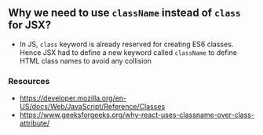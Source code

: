 ## Why we need to use `className` instead of `class` for JSX?

- In JS, `class` keyword is already reserved for creating ES6 classes. Hence JSX had to define a new keyword called `className` to define HTML class names to avoid any collision

### Resources

- https://developer.mozilla.org/en-US/docs/Web/JavaScript/Reference/Classes
- https://www.geeksforgeeks.org/why-react-uses-classname-over-class-attribute/
